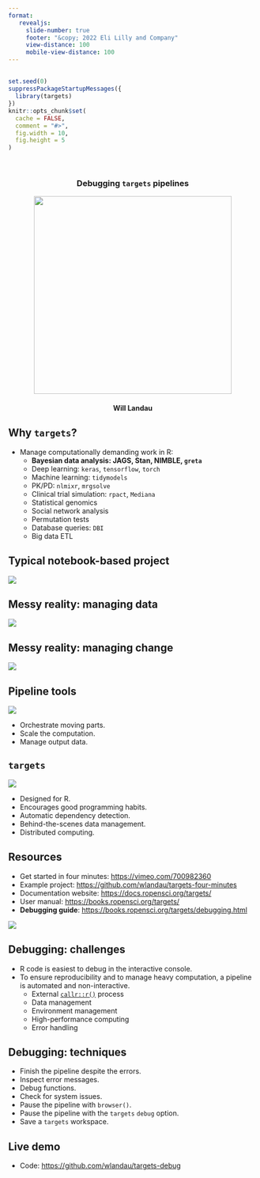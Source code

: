 ```yaml
---
format:
   revealjs:
     slide-number: true
     footer: "&copy; 2022 Eli Lilly and Company"
     view-distance: 100
     mobile-view-distance: 100
---
```


##

```r
set.seed(0)
suppressPackageStartupMessages({
  library(targets)
})
knitr::opts_chunk$set(
  cache = FALSE,
  comment = "#>",
  fig.width = 10, 
  fig.height = 5
)
```

<style>
.reveal .tiny {
  display: inline-block;
  font-size: 0.5em;
  line-height: 1.0em;
  vertical-align: top;
}
.reveal .medium {
  display: inline-block;
  font-size: 0.75em;
  line-height: 1.5em;
  vertical-align: top;
}
</style>

<center>
<br>
<h3>Debugging `targets` pipelines</h3>
<img src="./images/logo.png" height="400px">
<br>
<h4>Will Landau</h4>
</center>

## Why `targets`? {.smaller}

* Manage computationally demanding work in R:
    * **Bayesian data analysis: JAGS, Stan, NIMBLE, `greta`**
    * Deep learning: `keras`, `tensorflow`, `torch`
    * Machine learning: `tidymodels`
    * PK/PD: `nlmixr`, `mrgsolve`
    * Clinical trial simulation: `rpact`, `Mediana`
    * Statistical genomics
    * Social network analysis
    * Permutation tests
    * Database queries: `DBI`
    * Big data ETL

## Typical notebook-based project

![](./images/notebook-start.png)

## Messy reality: managing data

![](./images/notebook-end.png)

## Messy reality: managing change

![](./images/notebook-dilemma.png)

## Pipeline tools {.smaller}

![](./images/pipeline_graph.png)

* Orchestrate moving parts.
* Scale the computation.
* Manage output data.

## `targets` {.smaller}

![](./images/logo-tweet.png)

* Designed for R.
* Encourages good programming habits.
* Automatic dependency detection.
* Behind-the-scenes data management.
* Distributed computing.

## Resources {.smaller}

* Get started in four minutes: <https://vimeo.com/700982360>
* Example project: <https://github.com/wlandau/targets-four-minutes>
* Documentation website: <https://docs.ropensci.org/targets/>
* User manual: <https://books.ropensci.org/targets/>
* **Debugging guide**: <https://books.ropensci.org/targets/debugging.html>

[![](./images/video.png)](https://vimeo.com/700982360)

## Debugging: challenges

* R code is easiest to debug in the interactive console.
* To ensure reproducibility and to manage heavy computation, a pipeline is automated and non-interactive.
    * External [`callr::r()`](https://callr.r-lib.org) process
    * Data management
    * Environment management
    * High-performance computing
    * Error handling

## Debugging: techniques

* Finish the pipeline despite the errors.
* Inspect error messages.
* Debug functions.
* Check for system issues.
* Pause the pipeline with `browser()`.
* Pause the pipeline with the `targets` `debug` option.
* Save a `targets` workspace.

## Live demo

* Code: <https://github.com/wlandau/targets-debug>
